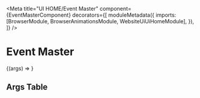 


<Meta
  title="UI HOME/Event Master"
  component={EventMasterComponent}
  decorators={[
    moduleMetadata({
      imports: [BrowserModule, BrowserAnimationsModule, WebsiteUiUiHomeModule],
    }),
  ]}
/>

# Event Master

<Story height="500px" name="Default">
  {(args) => <drp-event-master {...args} />}
</Story>

## Args Table

<ArgsTable of={EventMasterComponent} />

